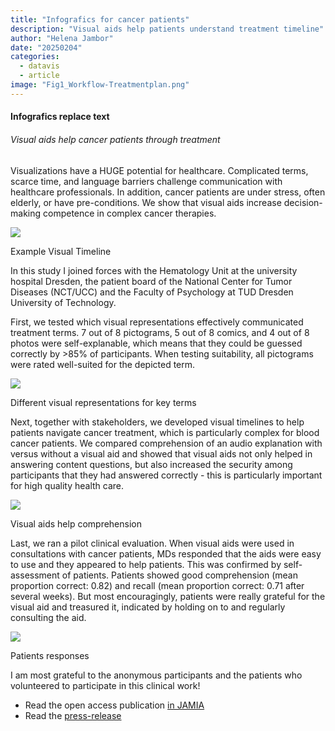 ```yaml
---
title: "Infografics for cancer patients"
description: "Visual aids help patients understand treatment timeline"
author: "Helena Jambor"
date: "20250204"
categories:
  - datavis
  - article
image: "Fig1_Workflow-Treatmentplan.png"
---
```

#### Infografics replace text

###### Visual aids help cancer patients through treatment
Visualizations have a HUGE potential for healthcare. Complicated terms, scarce time, and language barriers challenge communication with healthcare professionals. In addition, cancer patients are under stress, often elderly, or have pre-conditions. We show that visual aids increase decision-making competence in complex cancer therapies.

::: {#fig-overview}
![](Fig1_Workflow-Treatmentplan.png)

Example Visual Timeline
:::

In this study I joined forces with the Hematology Unit at the university hospital Dresden, the patient board of the National Center for Tumor Diseases (NCT/UCC) and the Faculty of Psychology at TUD Dresden University of Technology. 

First, we tested which visual representations effectively communicated treatment terms. 7 out of 8 pictograms, 5 out of 8 comics, and 4 out of 8 photos were self-explanable, which means that they could be guessed correctly by >85% of participants. When testing suitability, all pictograms were rated well-suited for the depicted term. 

::: {#fig-visualrepresentations}
![](SupplFig2_VisualRepresentations.png)

Different visual representations for key terms
:::

Next, together with stakeholders, we developed visual timelines to help patients navigate cancer treatment, which is particularly complex for blood cancer patients. We compared comprehension of an audio explanation with versus without a visual aid and showed that visual aids not only helped in answering content questions, but also increased the security among participants that they had answered correctly - this is particularly important for high quality health care. 

::: {#fig-plan-test}
![](Anna_PR.png)

Visual aids help comprehension
:::

Last, we ran a pilot clinical evaluation. When visual aids were used in consultations with cancer patients, MDs responded that the aids were easy to use and they appeared to help patients. This was confirmed by self-assessment of patients. Patients showed good comprehension (mean proportion correct: 0.82) and recall (mean proportion correct: 0.71 after several weeks). But most encouragingly, patients were really grateful for the visual aid and treasured it, indicated by holding on to and regularly consulting the aid. 

::: {#fig-clinical}
![](Fig4_Clinical.png)

Patients responses
:::

I am most grateful to the anonymous participants and the patients who volunteered to participate in this clinical work! 

- Read the open access publication [in JAMIA](https://academic.oup.com/jamia/advance-article/doi/10.1093/jamia/ocae319/7958420#500417834) 
- Read the [press-release](https://tu-dresden.de/med/mf/die-fakultaet/newsuebersicht/infografik-statt-text-studie-zeigt-dass-visuelle-hilfen-entscheidungskompetenz-bei-komplexen-krebstherapien-erhoehen)



